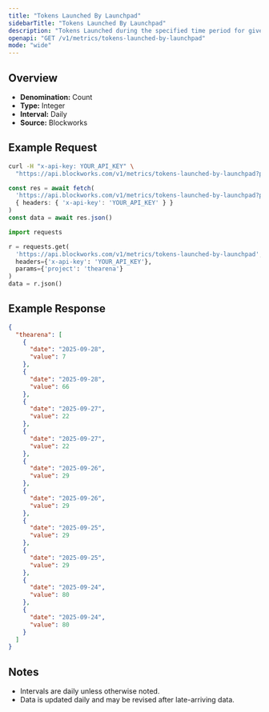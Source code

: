 ```yaml
---
title: "Tokens Launched By Launchpad"
sidebarTitle: "Tokens Launched By Launchpad"
description: "Tokens Launched during the specified time period for given launchpad."
openapi: "GET /v1/metrics/tokens-launched-by-launchpad"
mode: "wide"
---
```


## Overview

- **Denomination:** Count
- **Type:** Integer
- **Interval:** Daily
- **Source:** Blockworks

## Example Request

<CodeGroup>

```bash cURL
curl -H "x-api-key: YOUR_API_KEY" \
  "https://api.blockworks.com/v1/metrics/tokens-launched-by-launchpad?project=thearena"
```

```typescript TypeScript
const res = await fetch(
  'https://api.blockworks.com/v1/metrics/tokens-launched-by-launchpad?project=thearena',
  { headers: { 'x-api-key': 'YOUR_API_KEY' } }
)
const data = await res.json()
```

```python Python
import requests

r = requests.get(
  'https://api.blockworks.com/v1/metrics/tokens-launched-by-launchpad',
  headers={'x-api-key': 'YOUR_API_KEY'},
  params={'project': 'thearena'}
)
data = r.json()
```

</CodeGroup>

## Example Response

```json
{
  "thearena": [
    {
      "date": "2025-09-28",
      "value": 7
    },
    {
      "date": "2025-09-28",
      "value": 66
    },
    {
      "date": "2025-09-27",
      "value": 22
    },
    {
      "date": "2025-09-27",
      "value": 22
    },
    {
      "date": "2025-09-26",
      "value": 29
    },
    {
      "date": "2025-09-26",
      "value": 29
    },
    {
      "date": "2025-09-25",
      "value": 29
    },
    {
      "date": "2025-09-25",
      "value": 29
    },
    {
      "date": "2025-09-24",
      "value": 80
    },
    {
      "date": "2025-09-24",
      "value": 80
    }
  ]
}
```

## Notes
- Intervals are daily unless otherwise noted.
- Data is updated daily and may be revised after late-arriving data.